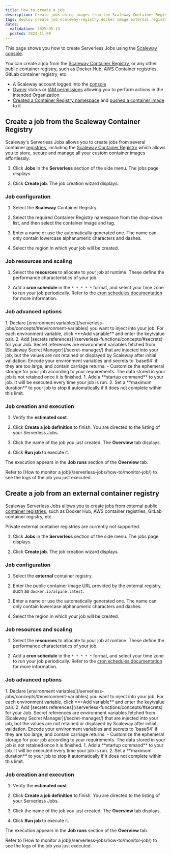 ```yaml
---
title: How to create a job
description: Create jobs using images from the Scaleway Container Registry or from external public registries.
tags: deploy create job scaleway-registry docker image external registry public
dates:
  validation: 2025-05-13
  posted: 2023-11-09
---
```



This page shows you how to create Serverless Jobs using the [Scaleway console](https://console.scaleway.com/).

You can create a job from the [Scaleway Container Registry](/container-registry/quickstart/), or any other public container registry, such as Docker Hub, AWS Container registries, GitLab container registry, etc.

<Requirements />

- A Scaleway account logged into the [console](https://console.scaleway.com)
- [Owner](/iam/concepts/#owner) status or [IAM permissions](/iam/concepts/#permission) allowing you to perform actions in the intended Organization
- [Created a Container Registry namespace](/container-registry/how-to/create-namespace/) and [pushed a container image](/container-registry/how-to/push-images/) to it

## Create a job from the Scaleway Container Registry

Scaleway's Serverless Jobs allows you to create jobs from several container [registries](/container-registry/concepts/#registry), including the [Scaleway Container Registry](/container-registry/concepts/#container-registry) which allows you to store, secure and manage all your custom container images effortlessly.

1. Click **Jobs** in the **Serverless** section of the side menu. The jobs page displays.

2. Click **Create job**. The job creation wizard displays.

### Job configuration

1. Select the **Scaleway** Container Registry.

2. Select the required Container Registry namespace from the drop-down list, and then select the container image and tag.

3. Enter a name or use the automatically generated one. The name can only contain lowercase alphanumeric characters and dashes.

4. Select the region in which your job will be created.

### Job resources and scaling

1. Select the **resources** to allocate to your job at runtime. These define the performance characteristics of your job.

2. Add a **cron schedule** in the `* * * * *` format, and select your time zone to run your job periodically. Refer to the [cron schedules documentation](/serverless-jobs/reference-content/cron-schedules/) for more information.

### Job advanced options

<Tabs>
    <TabsTab label="Data">
    1. Declare [environment variables](/serverless-jobs/concepts/#environment-variables) you want to inject into your job. For each environment variable, click **+Add variable** and enter the key/value pair.
    2. Add [secrets references](/serverless-functions/concepts/#secrets) for your Job. Secret references are environment variables fetched from [Scaleway Secret Manager](/secret-manager/) that are injected into your job, but the values are not retained or displayed by Scaleway after initial validation.
          <Message type="note">
          Encode your environment variables and secrets to `base64` if they are too large, and contain carriage returns.
          </Message>
    </TabsTab>
    <TabsTab label="Storage">
    - Customize the ephemeral storage for your job according to your requirements. The data stored in your job is not retained once it is finished.
    </TabsTab>
    <TabsTab label="Execution">
    1. Add a **startup command** to your job. It will be executed every time your job is run.
    2. Set a **maximum duration** to your job to stop it automatically if it does not complete within this limit.
    </TabsTab>
</Tabs>

### Job creation and execution

1. Verify the **estimated cost**.

2. Click **Create a job definition** to finish. You are directed to the listing of your Serverless Jobs.

3. Click the name of the job you just created. The **Overview** tab displays.

4. Click **Run job** to execute it.

The execution appears in the **Job runs** section of the **Overview** tab.

<Message type="note">
  Refer to [How to monitor a job](/serverless-jobs/how-to/monitor-job/) to see the logs of the job you just executed.
</Message>

## Create a job from an external container registry

Scaleway Serverless Jobs allows you to create jobs from external public [container registries](/container-registry/concepts/#registry), such as Docker Hub, AWS container registries, GitLab container registry, etc.

Private external container registries are currently not supported.

<Message type="important">
<ContainerRegistryNote />
</Message>

1. Click **Jobs** in the **Serverless** section of the side menu. The jobs page displays.

2. Click **Create job**. The job creation wizard displays.

### Job configuration

1. Select the **external** container registry.

2. Enter the public container image URL provided by the external registry, such as `docker.io/alpine:latest`.

3. Enter a name or use the automatically generated one. The name can only contain lowercase alphanumeric characters and dashes.

4. Select the region in which your job will be created.

### Job resources and scaling

1. Select the **resources** to allocate to your job at runtime. These define the performance characteristics of your job.

2. Add a **cron schedule** in the `* * * * *` format, and select your time zone to run your job periodically. Refer to the [cron schedules documentation](/serverless-jobs/reference-content/cron-schedules/) for more information.

### Job advanced options

<Tabs>
    <TabsTab label="Data">
    1. Declare [environment variables](/serverless-jobs/concepts/#environment-variables) you want to inject into your job. For each environment variable, click **+Add variable** and enter the key/value pair.
    2. Add [secrets references](/serverless-functions/concepts/#secrets) for your Job. Secret references are environment variables fetched from [Scaleway Secret Manager](/secret-manager/) that are injected into your job, but the values are not retained or displayed by Scaleway after initial validation.
          <Message type="note">
          Encode your environment variables and secrets to `base64` if they are too large, and contain carriage returns.
          </Message>
    </TabsTab>
    <TabsTab label="Storage">
    - Customize the ephemeral storage for your job according to your requirements. The data stored in your job is not retained once it is finished.
    </TabsTab>
    <TabsTab label="Execution">
    1. Add a **startup command** to your job. It will be executed every time your job is run.
    2. Set a **maximum duration** to your job to stop it automatically if it does not complete within this limit.
    </TabsTab>
</Tabs>

### Job creation and execution

1. Verify the **estimated cost**.

2. Click **Create a job definition** to finish. You are directed to the listing of your Serverless Jobs.

3. Click the name of the job you just created. The **Overview** tab displays.

4. Click **Run job** to execute it.

The execution appears in the **Job runs** section of the **Overview** tab.

<Message type="note">
  Refer to [How to monitor a job](/serverless-jobs/how-to/monitor-job/) to see the logs of the job you just executed.
</Message>
